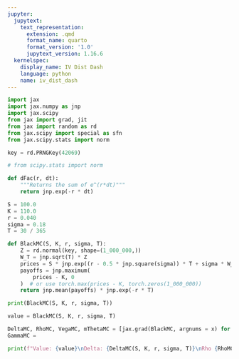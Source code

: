 ```yaml
---
jupyter:
  jupytext:
    text_representation:
      extension: .qmd
      format_name: quarto
      format_version: '1.0'
      jupytext_version: 1.16.6
  kernelspec:
    display_name: IV Dist Dash
    language: python
    name: iv_dist_dash
---
```


```python
import jax
import jax.numpy as jnp
import jax.scipy
from jax import grad, jit
from jax import random as rd
from jax.scipy import special as sfn
from jax.scipy.stats import norm

key = rd.PRNGKey(42069)

# from scipy.stats import norm
```

```python
def dFac(r, dt):
    """Returns the sum of e^(r*dt)"""
    return jnp.exp(-r * dt)
```

```python
S = 100.0
K = 110.0
r = 0.040
sigma = 0.18
T = 30 / 365
```

```python
def BlackMC(S, K, r, sigma, T):
    Z = rd.normal(key, shape=(1_000_000,))
    W_T = jnp.sqrt(T) * Z
    prices = S * jnp.exp((r - 0.5 * jnp.square(sigma)) * T + sigma * W_T)
    payoffs = jnp.maximum(
        prices - K, 0
    )  # or use torch.max(prices - K, torch.zeros(1_000_000))
    return jnp.mean(payoffs) * jnp.exp(-r * T)
```

```python
print(BlackMC(S, K, r, sigma, T))
```

```python
value = BlackMC(S, K, r, sigma, T)

DeltaMC, RhoMC, VegaMC, mThetaMC = [jax.grad(BlackMC, argnums = x) for x in [0, 2, 3, 4]]
GammaMC =

print(f"Value: {value}\nDelta: {DeltaMC(S, K, r, sigma, T)}\nRho {RhoMC(S, K, r, sigma, T)}\nVega {VegaMC(S, K, r, sigma, T)}\nmTheta {mThetaMC(S, K, r, sigma, T)}")
```

